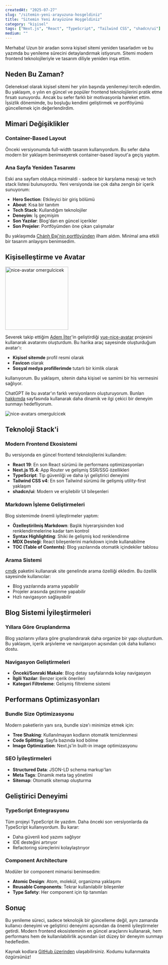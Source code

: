 ```yaml
---
createdAt: "2025-07-27"
slug: "/sitemin-yeni-arayuzuna-hosgeldiniz"
title: "Sitemin Yeni Arayüzüne Hoşgeldiniz"
category: "kişisel"
tags: ["Next.js", "React", "TypeScript", "Tailwind CSS", "shadcn/ui"]
medium: ""
---
```


Merhaba! Uzun bir aradan sonra kişisel sitemi yeniden tasarladım ve bu yazımda bu yenileme sürecini detaylandırmak istiyorum. Sitemi modern frontend teknolojileriyle ve tasarım diliyle yeniden inşa ettim.

## Neden Bu Zaman?

Geleneksel olarak kişisel sitemi her yılın başında yenilemeyi tercih ederdim. Bu yaklaşım, o yılın en güncel ve popüler frontend teknolojilerini pratik etme fırsatı sunuyordu. Ancak bu sefer farklı bir motivasyonla hareket ettim. İşsizlik dönemimde, bu boşluğu kendimi geliştirmek ve portföyümü güncellemek için değerlendirdim.

## Mimari Değişiklikler

### Container-Based Layout

Önceki versiyonumda full-width tasarım kullanıyordum. Bu sefer daha modern bir yaklaşım benimseyerek container-based layout'a geçiş yaptım.

### Ana Sayfa Yeniden Tasarımı

Eski ana sayfam oldukça minimaldi - sadece bir karşılama mesajı ve tech stack listesi bulunuyordu. Yeni versiyonda ise çok daha zengin bir içerik sunuyorum:

- **Hero Section**: Etkileyici bir giriş bölümü
- **About**: Kısa bir tanıtım
- **Tech Stack**: Kullandığım teknolojiler
- **Deneyim**: İş geçmişim
- **Son Yazılar**: Blog'dan en güncel içerikler
- **Son Projeler**: Portföyümden öne çıkan çalışmalar

Bu yaklaşımda [Chánh Đại'nin portföyünden](https://chanhdai.com/?utm_source=omergulcicek) ilham aldım. Minimal ama etkili bir tasarım anlayışını benimsedim.

## Kişiselleştirme ve Avatar

<img src="/blog/2025-07-27/avatar.png" alt="nice-avatar omergulcicek" width="200"/>

Severek takip ettiğim [Adem İlter](https://ademilter.com/?utm_source=omergulcicek)'in geliştirdiği [vue-nice-avatar](https://github.com/ademilter/vue-nice-avatar) projesini kullanarak avatarımı oluşturdum. Bu harika araç sayesinde oluşturduğum avatar'ı:

- **Kişisel sitemde** profil resmi olarak
- **Favicon** olarak
- **Sosyal medya profillerimde** tutarlı bir kimlik olarak

kullanıyorum. Bu yaklaşım, sitenin daha kişisel ve samimi bir his vermesini sağlıyor.

ChatGPT ile bu avatar'ın farklı versiyonlarını oluşturuyorum. Bunları [hakkımda](/about#ilgi-alanlarim) sayfasında kullanarak daha dinamik ve ilgi çekici bir deneyim sunmayı hedefliyorum.

![nice-avatars omergulcicek](/blog/2025-07-27/avatars.png)

## Teknoloji Stack'i

### Modern Frontend Ekosistemi

Bu versiyonda en güncel frontend teknolojilerini kullandım:

- **React 19**: En son React sürümü ile performans optimizasyonları
- **Next.js 15.4**: App Router ve gelişmiş SSR/SSG özellikleri
- **TypeScript**: Tip güvenliği ve daha iyi geliştirici deneyimi
- **Tailwind CSS v4**: En son Tailwind sürümü ile gelişmiş utility-first yaklaşım
- **shadcn/ui**: Modern ve erişilebilir UI bileşenleri

### Markdown İşleme Geliştirmeleri

Blog sistemimde önemli iyileştirmeler yaptım:

- **Özelleştirilmiş Markdown**: Başlık hiyerarşisinden kod renklendirmelerine kadar tam kontrol
- **Syntax Highlighting**: Shiki ile gelişmiş kod renklendirme
- **MDX Desteği**: React bileşenlerini markdown içinde kullanabilme
- **TOC (Table of Contents)**: Blog yazılarında otomatik içindekiler tablosu

### Arama Sistemi

[cmdk](https://cmdk.paco.me/) paketini kullanarak site genelinde arama özelliği ekledim. Bu özellik sayesinde kullanıcılar:

- Blog yazılarında arama yapabilir
- Projeler arasında gezinme yapabilir
- Hızlı navigasyon sağlayabilir

## Blog Sistemi İyileştirmeleri

### Yıllara Göre Gruplandırma

Blog yazılarını yıllara göre gruplandırarak daha organize bir yapı oluşturdum. Bu yaklaşım, içerik arşivleme ve navigasyon açısından çok daha kullanıcı dostu.

### Navigasyon Geliştirmeleri

- **Önceki/Sonraki Makale**: Blog detay sayfalarında kolay navigasyon
- **İlgili Yazılar**: Benzer içerik önerileri
- **Kategori Filtreleme**: Gelişmiş filtreleme sistemi

## Performans Optimizasyonları

### Bundle Size Optimizasyonu

Modern paketlerin yanı sıra, bundle size'ı minimize etmek için:

- **Tree Shaking**: Kullanılmayan kodların otomatik temizlenmesi
- **Code Splitting**: Sayfa bazında kod bölme
- **Image Optimization**: Next.js'in built-in image optimizasyonu

### SEO İyileştirmeleri

- **Structured Data**: JSON-LD schema markup'ları
- **Meta Tags**: Dinamik meta tag yönetimi
- **Sitemap**: Otomatik sitemap oluşturma

## Geliştirici Deneyimi

### TypeScript Entegrasyonu

Tüm projeyi TypeScript ile yazdım. Daha önceki son versiyonlarda da TypeScript kullanıyordum. Bu karar:

- Daha güvenli kod yazımı sağlıyor
- IDE desteğini artırıyor
- Refactoring süreçlerini kolaylaştırıyor

### Component Architecture

Modüler bir component mimarisi benimsedim:

- **Atomic Design**: Atom, molekül, organizma yaklaşımı
- **Reusable Components**: Tekrar kullanılabilir bileşenler
- **Type Safety**: Her component için tip tanımları

## Sonuç

Bu yenileme süreci, sadece teknolojik bir güncelleme değil, aynı zamanda kullanıcı deneyimi ve geliştirici deneyimi açısından da önemli iyileştirmeler getirdi. Modern frontend ekosisteminin en güncel araçlarını kullanarak, hem performans hem de kullanılabilirlik açısından üst düzey bir deneyim sunmayı hedefledim.

Kaynak kodlara [GitHub üzerinden](https://github.com/omergulcicek/omergulcicek.com) ulaşabilirsiniz. Kodumu kullanmakta özgürsünüz!